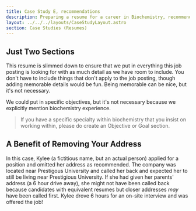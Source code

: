 ```yaml
---
title: Case Study E, recommendations
description: Preparing a resume for a career in Biochemistry, recommendations
layout: ../../../layouts/CaseStudyLayout.astro
section: Case Studies (Resumes)
---
```



<ResumeE />

## Just Two Sections

This resume is slimmed down to ensure that we put in everything this job posting is looking for with as much detail as we have room to include. You don't have to include things that don't apply to the job posting, though adding memorable details would be fun. Being memorable can be nice, but it's not necessary.

We could put in specific objectives, but it's not necessary because we explicitly mention biochemistry experience. 

> If you have a specific specialty within biochemistry that you insist on working within, please do create an Objective or Goal section. 

## A Benefit of Removing Your Address

In this case, Kylee (a fictitious name, but an actual person) applied for a position and omitted her address as recommended. The company was located near Prestigous University and called her back and expected her to still be living near Prestigious University. 
If she had given her parents' address (a 6 hour drive away), she might not have been called back because candidates with equivalent resumes but closer addresses *may* have been called first.
Kylee drove 6 hours for an on-site interview and was offered the job! 